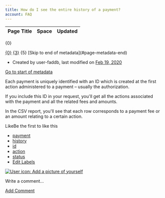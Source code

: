 ```yaml
---
title: How do I see the entire history of a payment?
account: FAQ 
---
```


<table class="aui"> <thead> <tr class="header"> <th class="search-result-title">Page Title</th> <th class="search-result-space">Space</th> <th class="search-result-date">Updated</th> </tr> </thead> </table> <p class="search-result-count">{0}</p> <tr class="search-result"> <td class="search-result-title"><a href="{1}" class="content-type-{2}"><span>{0}</span></a></td> <td class="search-result-space"><a class="space" href="/display/{4}/" title="{3}">{3}</a></td> <td class="search-result-date"><span class="date" title="{6}">{5}</span></td> </tr> [Skip to end of metadata](#page-metadata-end)

*   Created by user-faddb, last modified on [Feb 19, 2020](/pages/diffpagesbyversion.action?pageId=721055&selectedPageVersions=1&selectedPageVersions=2 "Show changes")

[Go to start of metadata](#page-metadata-start)

Each payment is uniquely identified with an ID which is created at the first action administered to a payment – usually the authorization.

If you include this ID in your request, you'll get all the actions associated with the payment and all the related fees and amounts.

In the CSV report, you'll see that each row corresponds to a payment fee or an amount relating to a certain action.

LikeBe the first to like this

*   [payment](/label/FAQ/payment)
*   [history](/label/FAQ/history)
*   [id](/label/FAQ/id)
*   [action](/label/FAQ/action)
*   [status](/label/FAQ/status)
*   [Edit Labels](# "Edit Labels (Type 'l')")

[![User icon: Add a picture of yourself](/s/en_GB/7901/abf7b35644d5a5d1d7e4b0969a83e8eb2b569fb5/_/images/icons/profilepics/add_profile_pic.svg)](/users/profile/editmyprofilepicture.action)

Write a comment…

[Add Comment](/pages/viewpage.action?pageId=721055&showComments=true&showCommentArea=true#addcomment)
